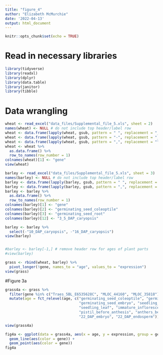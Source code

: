 ```yaml
---
title: "figure_4"
author: "Elizabeth McMurchie"
date: '2022-04-13'
output: html_document
---
```


```r
knitr::opts_chunk$set(echo = TRUE)
```
# Read in necessary libraries
```r
library(tidyverse)
library(readxl)
library(dplyr)
library(data.table)
library(janitor)
library(tibble)
```

# Data wrangling
```r
wheat <- read_excel("data_files/Supplemental_file_5.xls", sheet = 2)
names(wheat) <- NULL # do not include top header/label row
wheat <- data.frame(lapply(wheat, gsub, pattern = " ", replacement = "_"))
wheat <- data.frame(lapply(wheat, gsub, pattern = "-", replacement = "_"))
wheat <- data.frame(lapply(wheat, gsub, pattern = ",", replacement = ""))
wheat <- wheat %>%
  as.data.frame() %>%
  row_to_names(row_number = 1)
colnames(wheat)[1] <- "gene"
view(wheat)

barley <- read_excel("data_files/Supplemental_file_5.xls", sheet = 3)
names(barley) <- NULL # do not include top header/label row
barley <- data.frame(lapply(barley, gsub, pattern = " ", replacement = "_"))
barley <- data.frame(lapply(barley, gsub, pattern = ",", replacement = ""))
barley <- barley %>%
  as.data.frame() %>%
  row_to_names(row_number = 1)
colnames(barley)[1] <- "gene"
colnames(barley)[2] <- "germinating_seed_coleoptile"
colnames(barley)[3] <- "germinating_seed_root"
colnames(barley)[12] <- "3_5_DAP_caryopsis"

barley <- barley %>%
  select(-"10_DAP_caryopsis", -"16_DAP_caryopsis")
view(barley)


#barley <- barley[-1,] # remove header row for ages of plant parts
#view(barley)

grass <- rbind(wheat, barley) %>%
  pivot_longer(!gene, names_to = "age", values_to = "expression")
view(grass)

```
#Figure 3a
```r
grass4a <- grass %>%
  filter(gene %in% c("Traes_5BL_E6535628C", "MLOC_44160", "MLOC_35818")) %>%
  mutate(age = fct_relevel(age, c("germinating_seed_coleoptile", "germinating_seed_root",
                                  "germinating_seed_embryo", "seedling_root", "seedling_crown",
                                  "seedling_leaf", "immature_inflorescence", "floral_bracts_before_anthesis",
                                  "pistil_before_anthesis", "anthers_before_anthesis", "3_5_DAP_caryopsis",
                                  "22_DAP_embryo", "22_DAP_endosperm")))

view(grass4a)

fig4a <- ggplot(data = grass4a, aes(x = age, y = expression, group = gene)) +
  geom_line(aes(color = gene)) +
  geom_point(aes(color = gene))
fig4a

```

